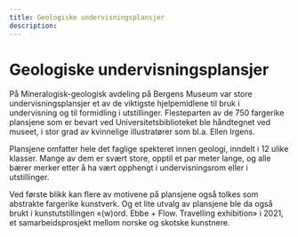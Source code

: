 ```yaml
---
title: Geologiske undervisningsplansjer
description: 
---
```


<ContentGrid>

# Geologiske undervisningsplansjer

På Mineralogisk-geologisk avdeling på Bergens Museum var store undervisningsplansjer et av de viktigste hjelpemidlene til bruk i undervisning og til formidling i utstillinger. Flesteparten av de 750 fargerike plansjene som er bevart ved Universitetsbiblioteket ble håndtegnet ved museet, i stor grad av kvinnelige illustratører som bl.a. Ellen Irgens.  

Plansjene omfatter hele det faglige spekteret innen geologi, inndelt i 12 ulike klasser. Mange av dem er svært store, opptil et par meter lange, og alle bærer merker etter å ha vært opphengt i undervisningsrom eller i utstillinger.  

Ved første blikk kan flere av motivene på plansjene også tolkes som abstrakte fargerike kunstverk. Og et lite utvalg av plansjene ble da også brukt i kunstutstillingen «(w)ord. Ebbe + Flow. Travelling exhibition» i 2021, et samarbeidsprosjekt mellom norske og skotske kunstnere. 

</ContentGrid>